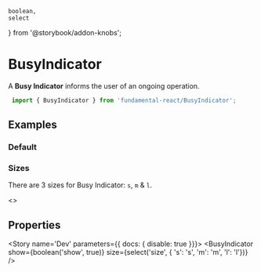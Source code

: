     boolean,
    select
} from '@storybook/addon-knobs';

<Meta title="Component API/BusyIndicator" component={BusyIndicator} />

# BusyIndicator

A **Busy Indicator** informs the user of an ongoing operation.

```javascript
 import { BusyIndicator } from 'fundamental-react/BusyIndicator';
 ```

## Examples

### Default
<Preview withToolbar>
  <Story name='Default'>
      <BusyIndicator show />
  </Story>
</Preview>

### Sizes

There are 3 sizes for Busy Indicator: `s`, `m` & `l`.

<Preview withToolbar>
  <Story name='Sizes'>
      <>
      <BusyIndicator show size='s' />
      <BusyIndicator show />
      <BusyIndicator show size='l' />
      </>
  </Story>
</Preview>

## Properties
<Props of={BusyIndicator} />


<!-- Stories excluded from documentation page -->

<Story name='Dev' parameters={{ docs: { disable: true }}}>
    <BusyIndicator
        show={boolean('show', true)}
        size={select('size', { 's': 's', 'm': 'm', 'l': 'l'})} />
</Story>
